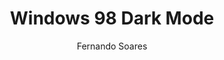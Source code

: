 ---
title: Windows 98 Dark Mode
author: Fernando Soares
description: Windows 98 Dark Mode.
isDraft: false
tags: ["UI"]
publishDate: "2024-09-20 17:41"
cover: /public/uploads/images/portfolio/labs/win-98-dark-mode.webp
type: UI
---